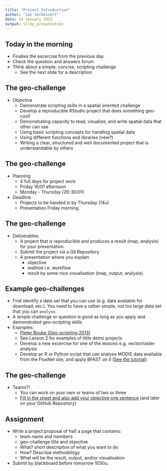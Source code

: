 ```yaml
---
title: "Project Introduction"
author: "Jan Verbesselt"
date: 14 January 2015
output: slidy_presentation
---
```


## Today in the morning

* Finalise the excercise from the previous day.
* Check the question and answers forum
* Think about a simple, concise, scripting challenge 
    - See the next slide for a description

## The geo-challenge

* Objective
    * Demonstrate scripting skills in a spatial oriented challenge
    * Develop a reproducible RStudio project that does something geo-cool!
    * Demonstrating capacity to read, visualize, and write spatial data that other can use
    * Using basic scripting concepts for handling spatial data
    * Using different functions and libraries (new?)
    * Writing a clear, structured and well documented project that is understandable by others

## The geo-challenge

* Planning
    * 4 full days for project work
    * Friday 16/01 afternoon
    * Monday - Thursday (26-30/01)
  
* Deadline
    * Projects to be handed in by Thursday (14u)
    * Presentation Friday morning.

## The geo-challenge

* Deliverables:
    * A project that is reproducible and produces a result (map, analysis) for your presentation
    * Submit the project via a Git Repository
    * A presentation where you explain
        * objective
        * method i.e. workflow
        * result by some nice visualisation (map, output, analysis)

## Example geo-challenges

* First identify a data set that you can use (e.g. data available for download, etc.). You need to have a rather simple, not too large data set that you can `analyse`.
* A simple challenge or question is good as long as you apply and demonstrated geo-scripting skills
* Examples:  
    - [Pieter Bouke (Geo-scripting 2013)](https://drive.google.com/file/d/0Bxl0UxklsP1EVHRTeHd6S2dBdmM/view?usp=sharing)
    - See Lesson 2 for examples of little demo projects
    - Develop a new excercise for one of the lessons e.g. vector/raster analysis
    - Develop an R or Python script that can analyse MODIS data available from the FluxNet site, and apply BFAST on it ([See the tutorial](https://github.com/verbe039/BFASTforAEO/blob/master/BFASTExcercise.pdf?raw=true))

## The geo-challenge

* Teams?!
    - You can work on your own or teams of two or three
    - [Fill in the sheet and also add your objective one sentence](http://goo.gl/forms/WUyKwTFoL8) (and later on your GitHub Repository)

## Assignment

* Write a project proposal of half a page that contains:
    * team name and members
    * geo-challenge title and objective
    * What? short description of what you want to do
    * How? Descripe methodology
    * What will be the result, output, and/or visualisation

* Submit by blackboard before tomorrow 1030u.
